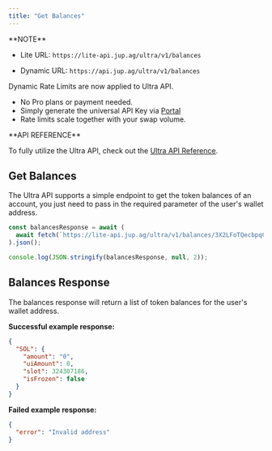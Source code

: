 ```yaml
---
title: "Get Balances"
---
```


<Info>
  **NOTE**

  - Lite URL: `https://lite-api.jup.ag/ultra/v1/balances`

  - Dynamic URL: `https://api.jup.ag/ultra/v1/balances`

  Dynamic Rate Limits are now applied to Ultra API.

  * No Pro plans or payment needed.
  * Simply generate the universal API Key via [Portal](https://portal.jup.ag)
  * Rate limits scale together with your swap volume.

<CardGroup cols={1}>
  <Card title="Read more about Ultra API Dynamic Rate Limit" href="/api-rate-limit" icon="book-open" horizontal/>
</CardGroup>
</Info>

<Tip>
  **API REFERENCE**

  To fully utilize the Ultra API, check out the [Ultra API Reference](/api-reference/ultra-api/balances).
</Tip>

## Get Balances

The Ultra API supports a simple endpoint to get the token balances of an account, you just need to pass in the required parameter of the user's wallet address.

```js
const balancesResponse = await (
  await fetch(`https://lite-api.jup.ag/ultra/v1/balances/3X2LFoTQecbpqCR7G5tL1kczqBKurjKPHhKSZrJ4wgWc`)
).json();

console.log(JSON.stringify(balancesResponse, null, 2));
```

## Balances Response

The balances response will return a list of token balances for the user's wallet address.

**Successful example response:**

```json
{
  "SOL": {
    "amount": "0",
    "uiAmount": 0,
    "slot": 324307186,
    "isFrozen": false
  }
}
```

**Failed example response:**

```json
{
  "error": "Invalid address"
}
```
